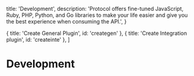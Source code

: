 
  title: 'Development',
  description:
    'Protocol offers fine-tuned JavaScript, Ruby, PHP, Python, and Go libraries to make your life easier and give you the best experience when consuming the API.',
}

  { title: 'Create General Plugin', id: 'creategen' },
  { title: 'Create Integration plugin', id: 'createinte' },
]

# Development

<Developer />
